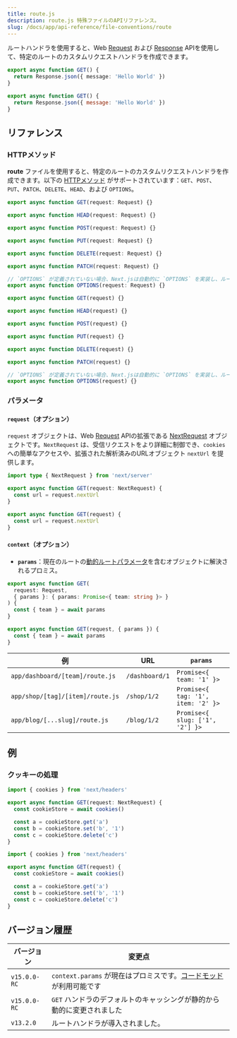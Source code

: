 ```yaml
---
title: route.js
description: route.js 特殊ファイルのAPIリファレンス。
slug: /docs/app/api-reference/file-conventions/route
---
```


ルートハンドラを使用すると、Web [Request](https://developer.mozilla.org/docs/Web/API/Request) および [Response](https://developer.mozilla.org/docs/Web/API/Response) APIを使用して、特定のルートのカスタムリクエストハンドラを作成できます。

```ts filename="route.ts" switcher
export async function GET() {
  return Response.json({ message: 'Hello World' })
}
```

```js filename="route.js" switcher
export async function GET() {
  return Response.json({ message: 'Hello World' })
}
```

## リファレンス

### HTTPメソッド

**route** ファイルを使用すると、特定のルートのカスタムリクエストハンドラを作成できます。以下の [HTTPメソッド](https://developer.mozilla.org/docs/Web/HTTP/Methods) がサポートされています：`GET`、`POST`、`PUT`、`PATCH`、`DELETE`、`HEAD`、および `OPTIONS`。

```ts filename="route.ts" switcher
export async function GET(request: Request) {}

export async function HEAD(request: Request) {}

export async function POST(request: Request) {}

export async function PUT(request: Request) {}

export async function DELETE(request: Request) {}

export async function PATCH(request: Request) {}

// `OPTIONS` が定義されていない場合、Next.jsは自動的に `OPTIONS` を実装し、ルートハンドラで定義された他のメソッドに応じて適切な Response `Allow` ヘッダーを設定します。
export async function OPTIONS(request: Request) {}
```

```js filename="route.js" switcher
export async function GET(request) {}

export async function HEAD(request) {}

export async function POST(request) {}

export async function PUT(request) {}

export async function DELETE(request) {}

export async function PATCH(request) {}

// `OPTIONS` が定義されていない場合、Next.jsは自動的に `OPTIONS` を実装し、ルートハンドラで定義された他のメソッドに応じて適切な Response `Allow` ヘッダーを設定します。
export async function OPTIONS(request) {}
```

### パラメータ

#### `request`（オプション）

`request` オブジェクトは、Web [Request](https://developer.mozilla.org/docs/Web/API/Request) APIの拡張である [NextRequest](/docs/app/api-reference/functions/next-request) オブジェクトです。`NextRequest` は、受信リクエストをより詳細に制御でき、`cookies` への簡単なアクセスや、拡張された解析済みのURLオブジェクト `nextUrl` を提供します。

```ts filename="route.ts" switcher
import type { NextRequest } from 'next/server'

export async function GET(request: NextRequest) {
  const url = request.nextUrl
}
```

```js filename="route.js" switcher
export async function GET(request) {
  const url = request.nextUrl
}
```

#### `context`（オプション）

- **`params`**：現在のルートの[動的ルートパラメータ](/docs/app/building-your-application/routing/dynamic-routes)を含むオブジェクトに解決されるプロミス。

```ts filename="app/dashboard/[team]/route.ts" switcher
export async function GET(
  request: Request,
  { params }: { params: Promise<{ team: string }> }
) {
  const { team } = await params
}
```

```js filename="app/dashboard/[team]/route.js" switcher
export async function GET(request, { params }) {
  const { team } = await params
}
```

| 例                                | URL            | `params`                           |
| -------------------------------- | -------------- | ---------------------------------- |
| `app/dashboard/[team]/route.js`  | `/dashboard/1` | `Promise<{ team: '1' }>`           |
| `app/shop/[tag]/[item]/route.js` | `/shop/1/2`    | `Promise<{ tag: '1', item: '2' }>` |
| `app/blog/[...slug]/route.js`    | `/blog/1/2`    | `Promise<{ slug: ['1', '2'] }>`    |

## 例

### クッキーの処理

```ts filename="route.ts" switcher
import { cookies } from 'next/headers'

export async function GET(request: NextRequest) {
  const cookieStore = await cookies()

  const a = cookieStore.get('a')
  const b = cookieStore.set('b', '1')
  const c = cookieStore.delete('c')
}
```

```js filename="route.js" switcher
import { cookies } from 'next/headers'

export async function GET(request) {
  const cookieStore = await cookies()

  const a = cookieStore.get('a')
  const b = cookieStore.set('b', '1')
  const c = cookieStore.delete('c')
}
```

## バージョン履歴

| バージョン    | 変更点                                                                                                                 |
| ------------ | ----------------------------------------------------------------------------------------------------------------------- |
| `v15.0.0-RC` | `context.params` が現在はプロミスです。[コードモッド](/docs/app/guides/upgrading/codemods#150)が利用可能です |
| `v15.0.0-RC` | `GET` ハンドラのデフォルトのキャッシングが静的から動的に変更されました                                                   |
| `v13.2.0`    | ルートハンドラが導入されました。                                                                                          |

